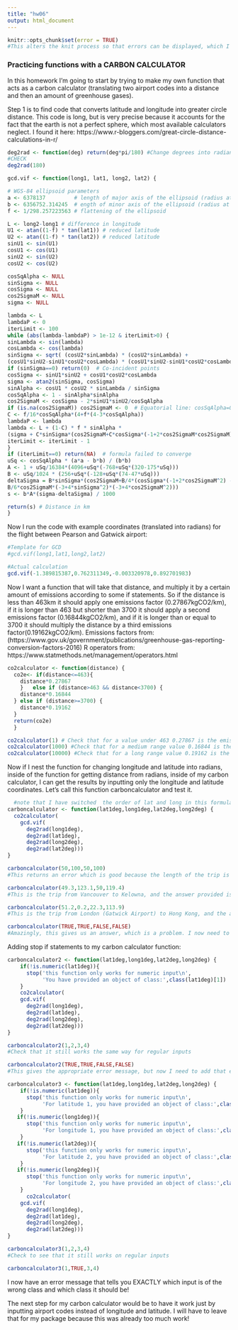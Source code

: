 ```yaml
---
title: "hw06"
output: html_document
---
```


```r
knitr::opts_chunk$set(error = TRUE)
#This alters the knit process so that errors can be displayed, which I need for this session where I intentionally introduce errors to test my functions
```

### Practicing functions with a CARBON CALCULATOR

In this homework I'm going to start by trying to make my own function that acts as a carbon calculator (translating two airport codes into a distance and then an amount of greenhouse gases).

Step 1 is to find code that converts latitude and longitude into greater circle distance. This code is long, but is very precise because it accounts for the fact that the earth is not a perfect sphere, which most available calculators neglect. I found it here: https://www.r-bloggers.com/great-circle-distance-calculations-in-r/
```r
deg2rad <- function(deg) return(deg*pi/180) #Change degrees into radians
#CHECK
deg2rad(180)

gcd.vif <- function(long1, lat1, long2, lat2) {

# WGS-84 ellipsoid parameters
a <- 6378137         # length of major axis of the ellipsoid (radius at equator)
b <- 6356752.314245  # ength of minor axis of the ellipsoid (radius at the poles)
f <- 1/298.257223563 # flattening of the ellipsoid

L <- long2-long1 # difference in longitude
U1 <- atan((1-f) * tan(lat1)) # reduced latitude
U2 <- atan((1-f) * tan(lat2)) # reduced latitude
sinU1 <- sin(U1)
cosU1 <- cos(U1)
sinU2 <- sin(U2)
cosU2 <- cos(U2)

cosSqAlpha <- NULL
sinSigma <- NULL
cosSigma <- NULL
cos2SigmaM <- NULL
sigma <- NULL

lambda <- L
lambdaP <- 0
iterLimit <- 100
while (abs(lambda-lambdaP) > 1e-12 & iterLimit>0) {
sinLambda <- sin(lambda)
cosLambda <- cos(lambda)
sinSigma <- sqrt( (cosU2*sinLambda) * (cosU2*sinLambda) +
(cosU1*sinU2-sinU1*cosU2*cosLambda) * (cosU1*sinU2-sinU1*cosU2*cosLambda) )
if (sinSigma==0) return(0)  # Co-incident points
cosSigma <- sinU1*sinU2 + cosU1*cosU2*cosLambda
sigma <- atan2(sinSigma, cosSigma)
sinAlpha <- cosU1 * cosU2 * sinLambda / sinSigma
cosSqAlpha <- 1 - sinAlpha*sinAlpha
cos2SigmaM <- cosSigma - 2*sinU1*sinU2/cosSqAlpha
if (is.na(cos2SigmaM)) cos2SigmaM <- 0  # Equatorial line: cosSqAlpha=0
C <- f/16*cosSqAlpha*(4+f*(4-3*cosSqAlpha))
lambdaP <- lambda
lambda <- L + (1-C) * f * sinAlpha *
(sigma + C*sinSigma*(cos2SigmaM+C*cosSigma*(-1+2*cos2SigmaM*cos2SigmaM)))
iterLimit <- iterLimit - 1
}
if (iterLimit==0) return(NA)  # formula failed to converge
uSq <- cosSqAlpha * (a*a - b*b) / (b*b)
A <- 1 + uSq/16384*(4096+uSq*(-768+uSq*(320-175*uSq)))
B <- uSq/1024 * (256+uSq*(-128+uSq*(74-47*uSq)))
deltaSigma = B*sinSigma*(cos2SigmaM+B/4*(cosSigma*(-1+2*cos2SigmaM^2) -
B/6*cos2SigmaM*(-3+4*sinSigma^2)*(-3+4*cos2SigmaM^2)))
s <- b*A*(sigma-deltaSigma) / 1000

return(s) # Distance in km
}
```



Now I run the code with example coordinates (translated into radians) for the flight between Pearson and Gatwick airport:

```r
#Template for GCD
#gcd.vif(long1,lat1,long2,lat2)

#Actual calculation
gcd.vif(-1.389815387,0.762311349,-0.003320978,0.892701983)
```



Now I want a function that will take that distance, and multiply it by a certain amount of emissions according to some if statements. So if the distance is less than 463km it should apply one emissions factor (0.27867kgCO2/km), if it is longer than 463 but shorter than 3700 it should apply a second emissions factor (0.16844kgCO2/km), and if it is longer than or equal to 3700 it should multiply the distance by a third emissions factor(0.19162kgCO2/km). Emissions factors from: (https://www.gov.uk/government/publications/greenhouse-gas-reporting-conversion-factors-2016)
R operators from: https://www.statmethods.net/management/operators.html


```r
co2calculator <- function(distance) {
  co2e<- if(distance<=463){
    distance*0.27867
    }   else if (distance>463 && distance<3700) {
    distance*0.16844
  } else if (distance>=3700) {
    distance*0.19162
  } 
  return(co2e)
  }

co2calculator(1) # Check that for a value under 463 0.27867 is the emissions factor
co2calculator(1000) #Check that for a medium range value 0.16844 is the factor
co2calculator(10000) #Check that for a long range value 0.19162 is the factor
```



Now if I nest the function for changing longitude and latitude into radians, inside of the function for getting distance from radians, inside of my carbon calculator, I can get the results by inputting only the longitude and latitude coordinates. Let's call this function carboncalculator and test it.

```r
  #note that I have switched  the order of lat and long in this formula because the #function I copied from the internet went against geography conventions
carboncalculator <- function(lat1deg,long1deg,lat2deg,long2deg) {
  co2calculator(
    gcd.vif(
      deg2rad(long1deg),
      deg2rad(lat1deg),
      deg2rad(long2deg),
      deg2rad(lat2deg)))
}

carboncalculator(50,100,50,100)
#This returns an error which is good because the length of the trip is zero

carboncalculator(49.3,123.1,50,119.4)
#This is the trip from Vancouver to Kelowna, and the answer provided is reasonable (77kg of CO2)

carboncalculator(51.2,0.2,22.3,113.9)
#This is the trip from London (Gatwick Airport) to Hong Kong, and the answer provided is reasonable (1844kg of CO2)

carboncalculator(TRUE,TRUE,FALSE,FALSE)
#Amazingly, this gives us an answer, which is a problem. I now need to add some safeguards.

```



Adding stop if statements to my carbon calculator function:

```r
carboncalculator2 <- function(lat1deg,long1deg,lat2deg,long2deg) {
    if(!is.numeric(lat1deg)){
      stop('this function only works for numeric input\n',
           'You have provided an object of class:',class(lat1deg)[1])
    }
    co2calculator(
    gcd.vif(
      deg2rad(long1deg),
      deg2rad(lat1deg),
      deg2rad(long2deg),
      deg2rad(lat2deg)))
}

carboncalculator2(1,2,3,4)
#Check that it still works the same way for regular inputs

carboncalculator2(TRUE,TRUE,FALSE,FALSE)
#This gives the appropriate error message, but now I need to add that error message for all longitude and latitude inputs:

carboncalculator3 <- function(lat1deg,long1deg,lat2deg,long2deg) {
    if(!is.numeric(lat1deg)){
      stop('this function only works for numeric input\n',
           'For latitude 1, you have provided an object of class:',class(lat1deg)[1])
    }
   if(!is.numeric(long1deg)){
      stop('this function only works for numeric input\n',
           'For longitude 1, you have provided an object of class:',class(long1deg)[1])
    }
   if(!is.numeric(lat2deg)){
      stop('this function only works for numeric input\n',
           'For latitude 2, you have provided an object of class:',class(lat2deg)[1])
    }
   if(!is.numeric(long2deg)){
      stop('this function only works for numeric input\n',
           'For longitude 2, you have provided an object of class:',class(long2deg)[1])
    }
      co2calculator(
    gcd.vif(
      deg2rad(long1deg),
      deg2rad(lat1deg),
      deg2rad(long2deg),
      deg2rad(lat2deg)))
}

carboncalculator3(1,2,3,4)
#Check to see that it still works on regular inputs

carboncalculator3(1,TRUE,3,4)


```



I now have an error message that tells you EXACTLY which input is of the wrong class and which class it should be! 

The next step for my carbon calculator would be to have it work just by inputting airport codes instead of longitude and latitude. I will have to leave that for my package because this was already too much work!


